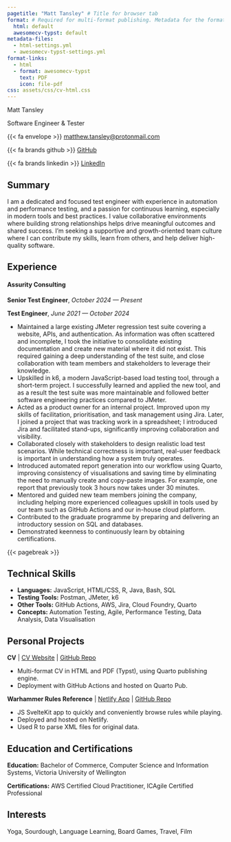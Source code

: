 ```yaml
---
pagetitle: "Matt Tansley" # Title for browser tab
format: # Required for multi-format publishing. Metadata for the formats is further defined in separate .yml files.
  html: default
  awesomecv-typst: default
metadata-files:
  - html-settings.yml
  - awesomecv-typst-settings.yml
format-links: 
  - html
  - format: awesomecv-typst
    text: PDF
    icon: file-pdf
css: assets/css/cv-html.css   
---
```


::: {.content-visible when-format="html"}

::: {#html-cv-header .p-2}

[Matt Tansley]{.display-2}

[Software Engineer & Tester]{.lead}

:::

::: {#html-cv-header-contacts .d-flex .flex-column .flex-md-row .justify-content-center .p-2 .mb-5}

[{{< fa envelope >}} [matthew.tansley@protonmail.com](mailto:matthew.tansley@protonmail.com)]{.p-2}

[{{< fa brands github >}} [GitHub](https://github.com/Matt-Tansley)]{.p-2}

[{{< fa brands linkedin >}} [LinkedIn](https://www.linkedin.com/in/matthew-o-w-tansley/)]{.p-2}

:::

:::

## Summary

I am a dedicated and focused test engineer with experience in automation and performance testing, and a passion for continuous learning, especially in modern tools and best practices. I value collaborative environments where building strong relationships helps drive meaningful outcomes and shared success. I'm seeking a supportive and growth-oriented team culture where I can contribute my skills, learn from others, and help deliver high-quality software.

## Experience

#### Assurity Consulting

**Senior Test Engineer**, *October 2024 --- Present*

**Test Engineer**, *June 2021 --- October 2024*

- Maintained a large existing JMeter regression test suite covering a website, APIs, and authentication. As information was often scattered and incomplete, I took the initiative to consolidate existing documentation and create new material where it did not exist. This required gaining a deep understanding of the test suite, and close collaboration with team members and stakeholders to leverage their knowledge.
- Upskilled in k6, a modern JavaScript-based load testing tool, through a short-term project. I successfully learned and applied the new tool, and as a result the test suite was more maintainable and followed better software engineering practices compared to JMeter.
- Acted as a product owner for an internal project. Improved upon my skills of facilitation, prioritisation, and task management using Jira. Later, I joined a project that was tracking work in a spreadsheet; I introduced Jira and facilitated stand-ups, significantly improving collaboration and visibility.
- Collaborated closely with stakeholders to design realistic load test scenarios. While technical correctness is important, real-user feedback is important in understanding how a system truly operates. 
- Introduced automated report generation into our workflow using Quarto, improving consistency of visualisations and saving time by eliminating the need to manually create and copy-paste images. For example, one report that previously took 3 hours now takes under 30 minutes.
- Mentored and guided new team members joining the company, including helping more experienced colleagues upskill in tools used by our team such as GitHub Actions and our in-house cloud platform.
- Contributed to the graduate programme by preparing and delivering an introductory session on SQL and databases.
- Demonstrated keenness to continuously learn by obtaining certifications.

{{< pagebreak >}}

## Technical Skills

- **Languages:** JavaScript, HTML/CSS, R, Java, Bash, SQL
- **Testing Tools:** Postman, JMeter, k6
- **Other Tools:** GitHub Actions, AWS, Jira, Cloud Foundry, Quarto
- **Concepts:** Automation Testing, Agile, Performance Testing, Data Analysis, Data Visualisation 

## Personal Projects

**CV** [| [CV Website](https://matt-tansley.quarto.pub/cv/) | [GitHub Repo](https://github.com/Matt-Tansley/cv)]{.content-visible when-format="html"}

- Multi-format CV in HTML and PDF (Typst), using Quarto publishing engine.
- Deployment with GitHub Actions and hosted on Quarto Pub.

**Warhammer Rules Reference** [| [Netlify App](https://heresy-quick-reference.netlify.app/) | [GitHub Repo](https://github.com/Matt-Tansley/heresy-quick-reference)]{.content-visible when-format="html"}

- JS SvelteKit app to quickly and conveniently browse rules while playing. 
- Deployed and hosted on Netlify. 
- Used R to parse XML files for original data.

## Education and Certifications

**Education:** Bachelor of Commerce, Computer Science and Information Systems, Victoria University of Wellington

**Certifications:** AWS Certified Cloud Practitioner, ICAgile Certified Professional

## Interests

Yoga, Sourdough, Language Learning, Board Games, Travel, Film